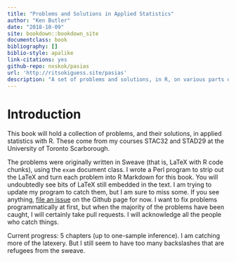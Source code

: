 ```yaml
---
title: "Problems and Solutions in Applied Statistics"
author: "Ken Butler"
date: "2018-10-09"
site: bookdown::bookdown_site
documentclass: book
bibliography: []
biblio-style: apalike
link-citations: yes
github-repo: nxskok/pasias
url: 'http://ritsokiguess.site/pasias'
description: "A set of problems and solutions, in R, on various parts of applied statistics"
---
```


# Introduction

This book will hold a collection of problems, and their solutions, in applied statistics with R. These come from my courses STAC32 and STAD29 at the University of Toronto Scarborough.

The problems were originally written in Sweave (that is, LaTeX with R code chunks), using the `exam` document class. I wrote a Perl program to strip out the LaTeX and turn each problem into R Markdown for this book. You will undoubtedly see bits of LaTeX still embedded in the text. I am trying to update my program to catch them, but I am sure to miss some. If you see anything, [file an issue](https://github.com/nxskok/pasias/issues) on the Github page for now. I want to fix problems programmatically at first, but when the majority of the problems have been caught, I will certainly take pull requests. I will acknowledge all the people who catch things.

Current progress: 5 chapters (up to one-sample inference). I am catching more of the latexery. But I still seem to have too many backslashes that are refugees from the sweave.